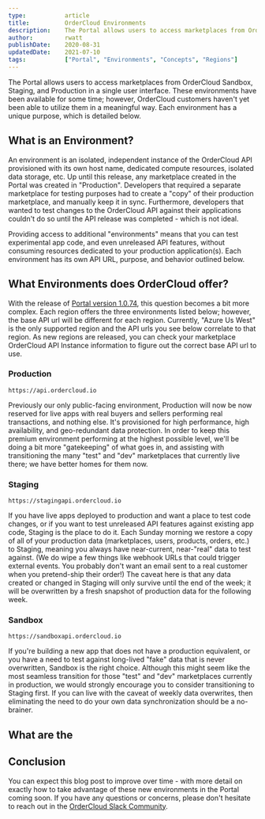 ```yaml
---
type:           article
title:          OrderCloud Environments
description:    The Portal allows users to access marketplaces from OrderCloud Sandbox, Staging, and Production in a single user interface.
author:         rwatt
publishDate:    2020-08-31
updatedDate:    2021-07-10
tags:           ["Portal", "Environments", "Concepts", "Regions"]
---
```


The Portal allows users to access marketplaces from OrderCloud Sandbox, Staging, and Production in a single user interface. These environments have been available for some time; however, OrderCloud customers haven't yet been able to utilize them in a meaningful way. Each environment has a unique purpose, which is detailed below.

## What is an Environment?

An environment is an isolated, independent instance of the OrderCloud API provisioned with its own host name, dedicated compute resources, isolated data storage, etc. Up until this release, any marketplace created in the Portal was created in "Production". Developers that required a separate marketplace for testing purposes had to create a "copy" of their production marketplace, and manually keep it in sync. Furthermore, developers that wanted to test changes to the OrderCloud API against their applications couldn't do so until the API release was completed - which is not ideal. 

Providing access to additional "environments" means that you can test experimental app code, and even unreleased API features, without consuming resources dedicated to your production application(s). Each environment has its own API URL, purpose, and behavior outlined below.

## What Environments does OrderCloud offer?

With the release of [Portal version 1.0.74](/portal-release-notes/v1.0.74), this question becomes a bit more complex. Each region offers the three environments listed below; however, the base API url will be different for each region. Currently, "Azure Us West" is the only supported region and the API urls you see below correlate to that region. As new regions are released, you can check your marketplace OrderCloud API Instance information to figure out the correct base API url to use.

### Production
`https://api.ordercloud.io`

Previously our only public-facing environment, Production will now be now reserved for live apps with real buyers and sellers performing real transactions, and nothing else. It's provisioned for high performance, high availability, and geo-redundant data protection. In order to keep this premium environment performing at the highest possible level, we'll be doing a bit more "gatekeeping" of what goes in, and assisting with transitioning the many "test" and "dev" marketplaces that currently live there; we have better homes for them now.

### Staging
`https://stagingapi.ordercloud.io`

If you have live apps deployed to production and want a place to test code changes, or if you want to test unreleased API features against existing app code, Staging is the place to do it. Each Sunday morning we restore a copy of all of your production data (marketplaces, users, products, orders, etc.) to Staging, meaning you always have near-current, near-"real" data to test against. (We do wipe a few things like webhook URLs that could trigger external events. You probably don't want an email sent to a real customer when you pretend-ship their order!) The caveat here is that any data created or changed in Staging will only survive until the end of the week; it will be overwritten by a fresh snapshot of production data for the following week.

### Sandbox
`https://sandboxapi.ordercloud.io`

If you're building a new app that does not have a production equivalent, or you have a need to test against long-lived "fake" data that is never overwritten, Sandbox is the right choice. Although this might seem like the most seamless transition for those "test" and "dev" marketplaces currently in production, we would strongly encourage you to consider transitioning to Staging first. If you can live with the caveat of weekly data overwrites, then eliminating the need to do your own data synchronization should be a no-brainer.

## What are the 

## Conclusion
You can expect this blog post to improve over time - with more detail on exactly how to take advantage of these new environments in the Portal coming soon. If you have any questions or concerns, please don't hesitate to reach out in the [OrderCloud Slack Community](https://ordercloud.io/slack).